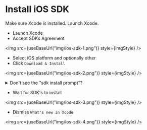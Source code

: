 
# Install iOS SDK

Make sure Xcode is installed. Launch Xcode.

- Launch Xcode
- Accept SDKs Agreement

<img src={useBaseUrl("img/ios-sdk-1.png")} style={imgStyle} />

- Select iOS platform and optionally other
- Click `Download & Install`

<img src={useBaseUrl("img/ios-sdk-2.png")} style={imgStyle} />

<details>
<summary>Don't see the "sdk install prompt"?</summary>

- Select "Xcode" > "Settings"

<img src={useBaseUrl("img/ios-sdk-2-1.png")} style={imgStyle} />

- Make sure that iOS is installed. Click "Get" if it is not installed.

<img src={useBaseUrl("img/ios-sdk-2-2.png")} style={imgStyle} />

</details>

- Wait for SDK's to install

<img src={useBaseUrl("img/ios-sdk-3.png")} style={imgStyle} />

- Dismiss `What's new in Xcode`

<img src={useBaseUrl("img/ios-sdk-4.png")} style={imgStyle} />
